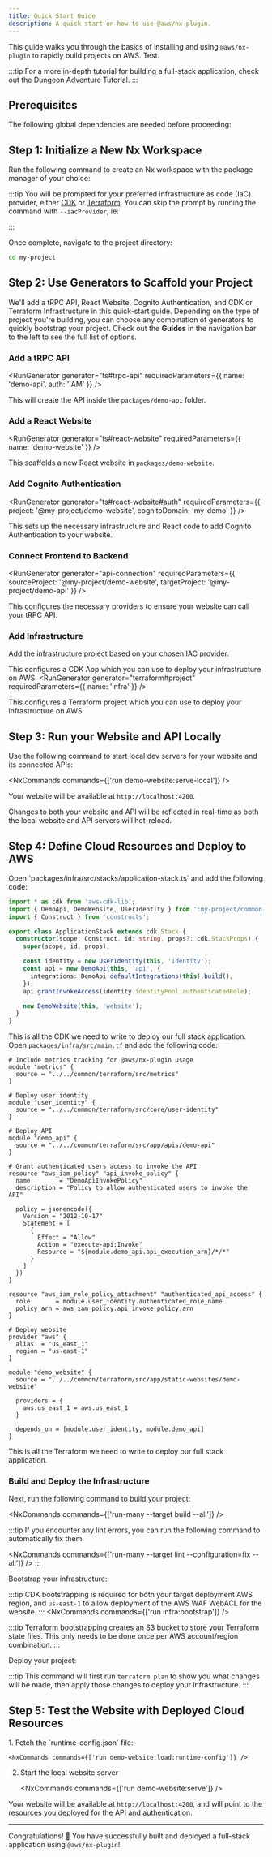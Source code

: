 ```yaml
---
title: Quick Start Guide
description: A quick start on how to use @aws/nx-plugin.
---
```


This guide walks you through the basics of installing and using `@aws/nx-plugin` to rapidly build projects on AWS. Test.

:::tip
For a more in-depth tutorial for building a full-stack application, check out the <Link path="get_started/tutorials/dungeon-game/overview">Dungeon Adventure Tutorial</Link>.
:::

## Prerequisites

The following global dependencies are needed before proceeding:

<Snippet name="prerequisites" />

## Step 1: Initialize a New Nx Workspace

Run the following command to create an Nx workspace with the package manager of your choice:

<CreateNxWorkspaceCommand workspace="my-project" />

:::tip
You will be prompted for your preferred infrastructure as code (IaC) provider, either [CDK](https://docs.aws.amazon.com/cdk/) or [Terraform](https://developer.hashicorp.com/terraform). You can skip the prompt by running the command with `--iacProvider`, ie:

<Infrastructure>
<Fragment slot="cdk">
<CreateNxWorkspaceCommand workspace="my-project" iacProvider="CDK" />
</Fragment>
<Fragment slot="terraform">
<CreateNxWorkspaceCommand workspace="my-project" iacProvider="Terraform" />
</Fragment>
</Infrastructure>
:::

Once complete, navigate to the project directory:

```sh
cd my-project
```

## Step 2: Use Generators to Scaffold your Project

We'll add a tRPC API, React Website, Cognito Authentication, and CDK or Terraform Infrastructure in this quick-start guide. Depending on the type of project you're building, you can choose any combination of generators to quickly bootstrap your project. Check out the __Guides__ in the navigation bar to the left to see the full list of options.

### Add a tRPC API

<RunGenerator generator="ts#trpc-api" requiredParameters={{ name: 'demo-api', auth: 'IAM' }} />

This will create the API inside the `packages/demo-api` folder.

### Add a React Website

<RunGenerator generator="ts#react-website" requiredParameters={{ name: 'demo-website' }} />

This scaffolds a new React website in `packages/demo-website`.

### Add Cognito Authentication

<RunGenerator generator="ts#react-website#auth" requiredParameters={{ project: '@my-project/demo-website', cognitoDomain: 'my-demo' }} />

This sets up the necessary infrastructure and React code to add Cognito Authentication to your website.

### Connect Frontend to Backend

<RunGenerator generator="api-connection" requiredParameters={{ sourceProject: '@my-project/demo-website', targetProject: '@my-project/demo-api' }} />

This configures the necessary providers to ensure your website can call your tRPC API.

### Add Infrastructure

Add the infrastructure project based on your chosen IAC provider.

<Infrastructure>
<Fragment slot="cdk">
<RunGenerator generator="ts#infra" requiredParameters={{ name: 'infra' }} />

This configures a CDK App which you can use to deploy your infrastructure on AWS.
</Fragment>
<Fragment slot="terraform">
<RunGenerator generator="terraform#project" requiredParameters={{ name: 'infra' }} />

This configures a Terraform project which you can use to deploy your infrastructure on AWS.
</Fragment>
</Infrastructure>

## Step 3: Run your Website and API Locally

Use the following command to start local dev servers for your website and its connected APIs:

<NxCommands commands={['run demo-website:serve-local']} />

Your website will be available at `http://localhost:4200`.

Changes to both your website and API will be reflected in real-time as both the local website and API servers will hot-reload.

## Step 4: Define Cloud Resources and Deploy to AWS

<Infrastructure>
<Fragment slot="cdk">
Open `packages/infra/src/stacks/application-stack.ts` and add the following code:

```typescript
import * as cdk from 'aws-cdk-lib';
import { DemoApi, DemoWebsite, UserIdentity } from ':my-project/common-constructs';
import { Construct } from 'constructs';

export class ApplicationStack extends cdk.Stack {
  constructor(scope: Construct, id: string, props?: cdk.StackProps) {
    super(scope, id, props);

    const identity = new UserIdentity(this, 'identity');
    const api = new DemoApi(this, 'api', {
      integrations: DemoApi.defaultIntegrations(this).build(),
    });
    api.grantInvokeAccess(identity.identityPool.authenticatedRole);

    new DemoWebsite(this, 'website');
  }
}
```

This is all the CDK we need to write to deploy our full stack application.
</Fragment>
<Fragment slot="terraform">
Open `packages/infra/src/main.tf` and add the following code:

```hcl
# Include metrics tracking for @aws/nx-plugin usage
module "metrics" {
  source = "../../common/terraform/src/metrics"
}

# Deploy user identity
module "user_identity" {
  source = "../../common/terraform/src/core/user-identity"
}

# Deploy API
module "demo_api" {
  source = "../../common/terraform/src/app/apis/demo-api"
}

# Grant authenticated users access to invoke the API
resource "aws_iam_policy" "api_invoke_policy" {
  name        = "DemoApiInvokePolicy"
  description = "Policy to allow authenticated users to invoke the API"

  policy = jsonencode({
    Version = "2012-10-17"
    Statement = [
      {
        Effect = "Allow"
        Action = "execute-api:Invoke"
        Resource = "${module.demo_api.api_execution_arn}/*/*"
      }
    ]
  })
}

resource "aws_iam_role_policy_attachment" "authenticated_api_access" {
  role       = module.user_identity.authenticated_role_name
  policy_arn = aws_iam_policy.api_invoke_policy.arn
}

# Deploy website
provider "aws" {
  alias  = "us_east_1"
  region = "us-east-1"
}

module "demo_website" {
  source = "../../common/terraform/src/app/static-websites/demo-website"

  providers = {
    aws.us_east_1 = aws.us_east_1
  }

  depends_on = [module.user_identity, module.demo_api]
}
```

This is all the Terraform we need to write to deploy our full stack application.
</Fragment>
</Infrastructure>

### Build and Deploy the Infrastructure

Next, run the following command to build your project:

<NxCommands commands={['run-many --target build --all']} />

:::tip
If you encounter any lint errors, you can run the following command to automatically fix them.

<NxCommands commands={['run-many --target lint --configuration=fix --all']} />
:::

Bootstrap your infrastructure:

<Infrastructure>
<Fragment slot="cdk">
<NxCommands commands={['run infra:bootstrap']} />

:::tip
CDK bootstrapping is required for both your target deployment AWS region, and `us-east-1` to allow deployment of the AWS WAF WebACL for the website.
:::
</Fragment>
<Fragment slot="terraform">
<NxCommands commands={['run infra:bootstrap']} />

:::tip
Terraform bootstrapping creates an S3 bucket to store your Terraform state files. This only needs to be done once per AWS account/region combination.
:::
</Fragment>
</Infrastructure>

Deploy your project:

<Infrastructure>
<Fragment slot="cdk">
<NxCommands commands={['run infra:deploy my-project-sandbox/*']} />
</Fragment>
<Fragment slot="terraform">
<NxCommands commands={['run infra:apply']} />

:::tip
This command will first run `terraform plan` to show you what changes will be made, then apply those changes to deploy your infrastructure.
:::
</Fragment>
</Infrastructure>

## Step 5: Test the Website with Deployed Cloud Resources

<Steps>
1. Fetch the `runtime-config.json` file:

    <NxCommands commands={['run demo-website:load:runtime-config']} />

2. Start the local website server

    <NxCommands commands={['run demo-website:serve']} />
</Steps>

Your website will be available at `http://localhost:4200`, and will point to the resources you deployed for the API and authentication.

---

Congratulations! 🎉 You have successfully built and deployed a full-stack application using `@aws/nx-plugin`!
